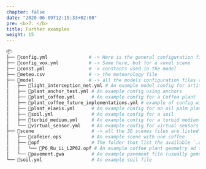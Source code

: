 ```yaml
---
chapter: false
date: "2020-06-09T12:15:33+02:00"
pre: <b>7. </b>
title: Further examples
weight: 15
---
```




```bash
📦
├── 📜config.yml               # -> Here is the general configuration file
├── 📜config_vox.yml           # -> Same here, but for a voxel scene
├── 📜const.yml                # -> constants used in the model
├── 📜meteo.csv                # -> the meteorology file
├── 📂model                    # -> all the models configuration files are listed in this folder
│   ├── 📜light_interception_net.yml # An example model config for artificial nets
│   ├── 📜plant_anchor_test.yml # An example config using anchors
│   ├── 📜plant_coffee.yml      # An example config for a Coffea plant
│   ├── 📜plant_coffee_future_implementations.yml # example of config with future implementations in ARCHIMED.
│   ├── 📜plant_elaeis.yml      # An example config for an oil palm plant
│   ├── 📜soil.yml              # An example config for a soil
│   ├── 📜turbid_medium.yml     # An example config for a turbid medium (i.e. voxels)
│   └── 📜virtual_sensor.yml    # An example config for virtual sensors
├── 📂scene                     # -> all the 3D scenes files are listed in this folder
│   ├── 📜cafeier.ops           # An example scene with one coffee
│   ├── 📂opf                   # The folder that list the available `.opf` files for the plant geometry
│   │   └── 📜P6_Ru_ii_L2P02.opf # An example coffee plant geometry ad topology
│   └── 📜pavement.gwa          # An example pavement file (usually generated using the `soil.yml` file)
└── 📜soil.yml                  # An example soil file
```